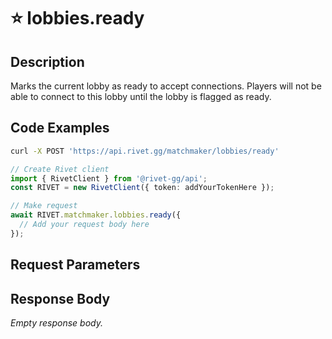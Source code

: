 

# ⭐️ lobbies.ready

## Description

Marks the current lobby as ready to accept connections.  Players will not be able to connect to this lobby until the  lobby is flagged as ready.


## Code Examples

<CodeGroup title='Request' tag='POST' label='https://api.rivet.gg/matchmaker/lobbies/ready'>

```bash {{ title: 'cURL' }}
curl -X POST 'https://api.rivet.gg/matchmaker/lobbies/ready'
```

```ts
// Create Rivet client
import { RivetClient } from '@rivet-gg/api';
const RIVET = new RivetClient({ token: addYourTokenHere });

// Make request
await RIVET.matchmaker.lobbies.ready({
  // Add your request body here
});
```

</CodeGroup>


## Request Parameters


## Response Body

_Empty response body._
